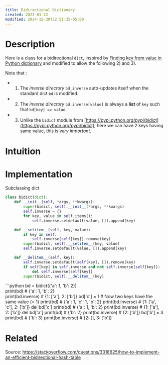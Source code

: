 ```yaml
---
title: Bidirectional Dictionary
created: 2023-01-22
modified: 2024-12-30T22:51:35-05:00
---
```

# Description
Here is a class for a bidirectional `dict`, inspired by [Finding key from value in Python dictionary](https://stackoverflow.com/questions/7657457/finding-key-from-value-in-python-dictionar) and modified to allow the following 2) and 3).

Note that :

-   1.  The _inverse directory_ `bd.inverse` auto-updates itself when the standard dict `bd` is modified.
-   2.  The _inverse directory_ `bd.inverse[value]` is always a **list** of `key` such that `bd[key] == value`.
-   3.  Unlike the `bidict` module from [https://pypi.python.org/pypi/bidict](https://pypi.python.org/pypi/bidict), here we can have 2 keys having same value, this is _very important_.

# Intuition

<CustomCallout type="danger" title="danger"></CustomCallout>

# Implementation
Subclassing dict

```python
class bidict(dict):
    def __init__(self, *args, **kwargs):
        super(bidict, self).__init__(*args, **kwargs)
        self.inverse = {}
        for key, value in self.items():
            self.inverse.setdefault(value, []).append(key) 

    def __setitem__(self, key, value):
        if key in self:
            self.inverse[self[key]].remove(key) 
        super(bidict, self).__setitem__(key, value)
        self.inverse.setdefault(value, []).append(key)        

    def __delitem__(self, key):
        self.inverse.setdefault(self[key], []).remove(key)
        if self[key] in self.inverse and not self.inverse[self[key]]: 
            del self.inverse[self[key]]
        super(bidict, self).__delitem__(key)
```

<CustomCallout type="example" title="example">```python</CustomCallout>
bd = bidict({'a': 1, 'b': 2})  
print(bd)                     # {'a': 1, 'b': 2}                 
print(bd.inverse)             # {1: ['a'], 2: ['b']}
bd['c'] = 1                   # Now two keys have the same value (= 1)
print(bd)                     # {'a': 1, 'c': 1, 'b': 2}
print(bd.inverse)             # {1: ['a', 'c'], 2: ['b']}
del bd['c']
print(bd)                     # {'a': 1, 'b': 2}
print(bd.inverse)             # {1: ['a'], 2: ['b']}
del bd['a']
print(bd)                     # {'b': 2}
print(bd.inverse)             # {2: ['b']}
bd['b'] = 3
print(bd)                     # {'b': 3}
print(bd.inverse)             # {2: [], 3: ['b']}



# Related
Source: https://stackoverflow.com/questions/3318625/how-to-implement-an-efficient-bidirectional-hash-table